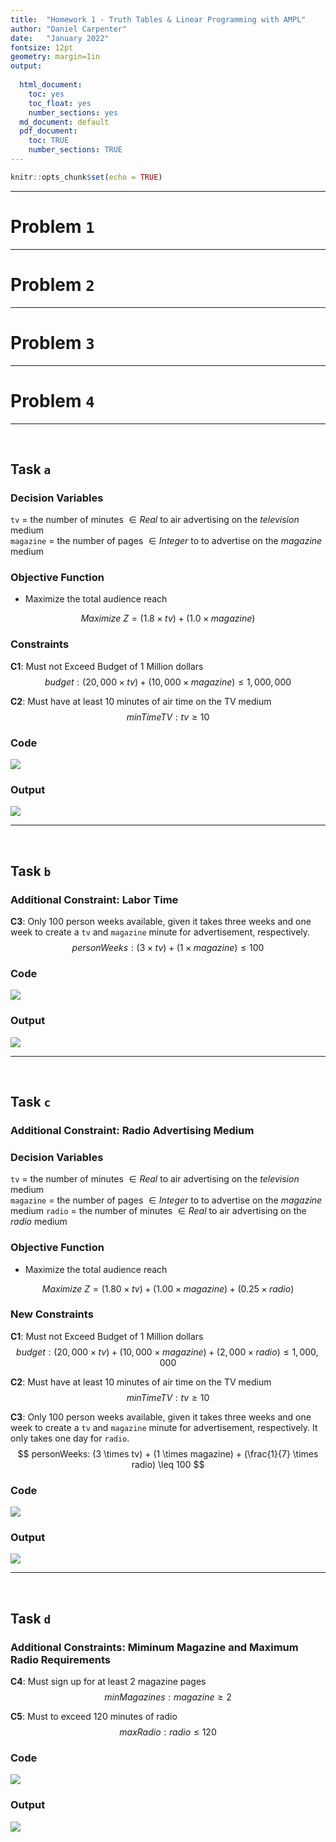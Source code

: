 ```yaml
---
title:  "Homework 1 - Truth Tables & Linear Programming with AMPL"
author: "Daniel Carpenter"
date:   "January 2022"
fontsize: 12pt
geometry: margin=1in
output:
 
  html_document:
    toc: yes
    toc_float: yes
    number_sections: yes
  md_document: default
  pdf_document: 
    toc: TRUE
    number_sections: TRUE
---
```


```r
knitr::opts_chunk$set(echo = TRUE)
```

---

# Problem `1`

---

# Problem `2`

---

# Problem `3`

---

# Problem `4`

---

<br>

## Task `a` 

### Decision Variables

`tv` = the number of minutes $\in Real$ to air advertising on the *television* medium  
`magazine` = the number of pages $\in Integer$ to to advertise on the *magazine* medium

### Objective Function
* Maximize the total audience reach

$$
Maximize \ Z = (1.8\times tv) + (1.0 \times magazine)
$$

### Constraints

**C1**: Must not Exceed Budget of 1 Million dollars  
$$
budget: (20,000 \times tv) + (10,000 \times magazine) \leq 1,000,000
$$

**C2**: Must have at least 10 minutes of air time on the TV medium  
$$
minTimeTV: tv \geq 10
$$

### Code 
<img src = "Output_Images/codeProblem4a.png">


### Output
<img src = "Output_Images/group10_HW1_p4a.txt OUTPUT.png">


---

<br>


## Task `b`

### Additional Constraint: Labor Time

**C3**: Only 100 person weeks available, given it takes three weeks and one week to create a `tv` and `magazine` minute for advertisement, respectively.  
$$
personWeeks: (3 \times tv) + (1 \times magazine) \leq 100
$$

### Code 
<img src = "Output_Images/codeProblem4b.png">

### Output
<img src = "Output_Images/group10_HW1_p4b.txt OUTPUT.png">

---

<br>


## Task `c`

### Additional Constraint: Radio Advertising Medium

### Decision Variables

`tv` = the number of minutes $\in Real$ to air advertising on the *television* medium  
`magazine` = the number of pages $\in Integer$ to to advertise on the *magazine* medium
`radio` = the number of minutes $\in Real$ to air advertising on the *radio* medium


### Objective Function
* Maximize the total audience reach

$$
Maximize \ Z = (1.80\times tv) + (1.00 \times magazine) + (0.25 \times radio)
$$

### New Constraints

**C1**: Must not Exceed Budget of 1 Million dollars 
$$
budget: (20,000 \times tv) + (10,000 \times magazine) + (2,000 \times radio) \leq 1,000,000
$$

**C2**: Must have at least 10 minutes of air time on the TV medium  
$$
minTimeTV: tv \geq 10
$$

**C3**: Only 100 person weeks available, given it takes three weeks and one week to create a `tv` and `magazine` minute for advertisement, respectively. It only takes one day for `radio`.  
$$
personWeeks: (3 \times tv) + (1 \times magazine) + (\frac{1}{7} \times radio) \leq 100
$$

### Code 
<img src = "Output_Images/codeProblem4c.png">

### Output
<img src = "Output_Images/group10_HW1_p4c.txt OUTPUT.png">

---

<br>


## Task `d`

### Additional Constraints: Miminum Magazine and Maximum Radio Requirements

**C4**: Must sign up for at least 2 magazine pages
$$
minMagazines: magazine \geq 2
$$

**C5**: Must to exceed 120 minutes of radio
$$
maxRadio: radio \leq 120
$$

### Code 
<img src = "Output_Images/codeProblem4d.png">

### Output
<img src = "Output_Images/group10_HW1_p4d.txt OUTPUT.png">


